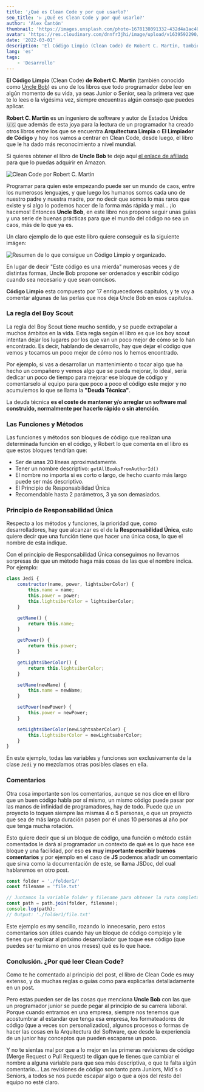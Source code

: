```yaml
---
title: '¿Qué es Clean Code y por qué usarlo?'
seo_title: '▷ ¿Qué es Clean Code y por qué usarlo?'
author: 'Alex Cantón'
thumbnail: 'https://images.unsplash.com/photo-1678138091332-432d4a1ac407?q=80&w=3270&auto=format&fit=crop&ixlib=rb-4.1.0&ixid=M3wxMjA3fDB8MHxwaG90by1wYWdlfHx8fGVufDB8fHx8fA%3D%3D'
avatar: 'https://res.cloudinary.com/dnnfr3jhi/image/upload/v1639592290/Blog/alex_r0u07u.jpeg'
date: '2022-03-01'
description: 'El Código Limpio (Clean Code) de Robert C. Martin, también conocido como Uncle Bob es uno de los libros que todo programador debe leer en algún momento de su vida, ya seas Junior o Senior, siempre encuentras algún consejo que puedes aplicar para que tu código sea mas limpio, sencillo de leer y escalable.'
lang: 'es'
tags:
    - 'Desarrollo'
---
```


**El Código Limpio** (Clean Code) **de Robert C. Martin** (también conocido como [Uncle Bob](https://es.wikipedia.org/wiki/Robert_C._Martin)) es uno de los libros que todo programador debe leer en algún momento de su vida, ya seas Junior o Senior, sea la primera vez que te lo lees o la vigésima vez, siempre encuentras algún consejo que puedes aplicar.

**Robert C. Martin** es un ingeniero de software y autor de Estados Unidos 🇺🇸 que además de esta joya para la lectura de un programador ha creado otros libros entre los que se encuentra **Arquitectura Limpia** o **El Limpiador de Código** y hoy nos vamos a centrar en Clean Code, desde luego, el libro que le ha dado más reconocimiento a nivel mundial.

Si quieres obtener el libro de **Uncle Bob** te dejo aquí [el enlace de afiliado](https://amzn.to/3h7A2IU) para que lo puedas adquirir en Amazon.

![Clean Code por Robert C. Martin](https://res.cloudinary.com/dnnfr3jhi/image/upload/v1645635360/Blog/Posts/clean-code/cleancode_k4ktv9.webp)

 
Programar para quien este empezando puede ser un mundo de caos, entre los numerosos lenguajes, y que luego los humanos somos cada uno de nuestro padre y nuestra madre, por no decir que somos lo más raros que existe y si algo lo podemos hacer de la forma más rápida y mal... ¡lo hacemos! Entonces **Uncle Bob**, en este libro nos propone seguir unas guías y una serie de buenas prácticas para que el mundo del código no sea un caos, más de lo que ya es.

Un claro ejemplo de lo que este libro quiere conseguir es la siguiente imágen:

![Resumen de lo que consigue un Código Limpio y organizado.](https://res.cloudinary.com/dnnfr3jhi/image/upload/v1645634882/Blog/Posts/clean-code/Clean-Code-Resumen_mv6iik.webp)

En lugar de decir "Este código es una mierda" numerosas veces y de distintas formas, Uncle Bob propone ser ordenados y escribir código cuando sea necesario y que sean concisos.

 **Código Limpio** esta compuesto por 17 enriquecedores capitulos, y te voy a comentar algunas de las perlas que nos deja Uncle Bob en esos capítulos.

### La regla del Boy Scout

La regla del Boy Scout tiene mucho sentido, y se puede extrapolar a muchos ámbitos en la vida. Esta regla según el libro es que los boy scout intentan dejar los lugares por los que van un poco mejor de cómo se lo han encontrado. Es decir, hablando de desarrollo, hay que dejar el código que vemos y tocamos un poco mejor de cómo nos lo hemos encontrado.

Por ejemplo, si vas a desarrollar un mantenimiento o tocar algo que ha hecho un compañero y vemos algo que se pueda mejorar, lo ideal, sería dedicar un poco de tiempo para mejorar ese bloque de código y comentarselo al equipo para que poco a poco el código este mejor y no acumulemos lo que se llama la **"Deuda Técnica"**.

La deuda técnica **es el coste de mantener y/o arreglar un software mal construido, normalmente por hacerlo rápido o sin atención**.

### Las Funciones y Métodos

Las funciones y métodos son bloques de código que realizan una determinada función en el código, y Robert lo que comenta en el libro es que estos bloques tendrían que:

- Ser de unas 20 líneas aproximadamente.
- Tener un nombre descriptivo: `getAllBooksFromAuthorId()`
- El nombre no importa si es corto o largo, de hecho cuanto más largo puede ser más descriptivo.
- El Principio de Responsabilidad Única
- Recomendable hasta 2 parámetros, 3 ya son demasiados.

### Principio de Responsabilidad Única

Respecto a los métodos y funciones, la prioridad que, como desarrolladores, hay que alcanzar es el de la **Responsabilidad Única**, esto quiere decir que una función tiene que hacer una única cosa, lo que el nombre de esta indique.

Con el principio de Responsabilidad Única conseguimos no llevarnos sorpresas de que un método haga más cosas de las que el nombre indica. Por ejemplo:

```js
class Jedi {
    constructor(name, power, lightsiberColor) {
        this.name = name;
        this.power = power;
        this.lightsiberColor = lightsiberColor;
    }

    getName() {
        return this.name;
    }

    getPower() {
        return this.power;
    }

    getLightsiberColor() {
        return this.lightsiberColor;
    }

    setName(newName) {
        this.name = newName;
    }

    setPower(newPower) {
        this.power = newPower;
    }

    setLightsiberColor(newLightsaberColor) {
        this.lightsiberColor = newLightsaberColor;
    }
}
```

En este ejemplo, todas las variables y funciones son exclusivamente de la clase `Jedi` y no mezclamos otras posibles clases en ella.

### Comentarios

Otra cosa importante son los comentarios, aunque se nos dice en el libro que un buen código habla por sí mismo, un mismo código puede pasar por las manos de infinidad de programadores, hay de todo. Puede que un proyecto lo toquen siempre las mismas 4 o 5 personas, o que un proyecto que sea de más larga duración pasen por él unas 10 personas al año por que tenga mucha rotación.

Esto quiere decir que si un bloque de código, una función o método están comentados le dará al programador un contexto de qué es lo que hace ese bloque y una facilidad, por eso **es muy importante escribir buenos comentarios** y por ejemplo en el caso de **JS** podemos añadir un comentario que sirva como la documentación de este, se llama JSDoc, del cual hablaremos en otro post. 

```js
const folder = './folder1/'
const filename = 'file.txt'

// Juntamos la variable folder y filename para obtener la ruta completa
const path = path.join(folder, filename);
console.log(path);
// Output: './folder1/file.txt'
```

Este ejemplo es my sencillo, rozando lo innecesario, pero estos comentarios son útiles cuando hay un bloque de código complejo y le tienes que explicar al próximo desarrollador que toque ese código (que puedes ser tu mismo en unos meses) qué es lo que hace.

### Conclusión. ¿Por qué leer Clean Code?

Como te he comentado al principio del post, el libro de Clean Code es muy extenso, y da muchas reglas o guías como para explicarlas detalladamente en un post.

Pero estas pueden ser de las cosas que menciona **Uncle Bob** con las que un programador junior se puede pegar al principio de su carrera laboral. Porque cuando entramos en una empresa, siempre nos tenemos que acostumbrar al estandar que tenga esa empresa, los formateadores de código (que a veces son personalizados), algunos procesos o formas de hacer las cosas en la Arquitectura del Software, que desde la experiencia de un junior hay conceptos que pueden escaparse un poco.

Y no te sientas mal por que a lo mejor en las primeras revisiones de código (Merge Request o Pull Request) te digan que le tienes que cambiar el nombre a alguna variable para que sea más descriptiva, o que te falta algún comentario... Las revisiones de código son tanto para Juniors, Mid´s o Seniors, a todos se nos puede escapar algo o que a ojos del resto del equipo no esté claro.